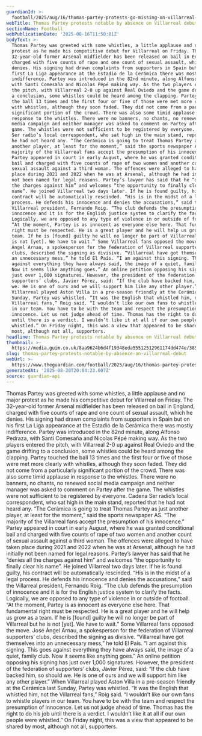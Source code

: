 ```yaml
---
guardianId: >-
  football/2025/aug/16/thomas-partey-protests-go-missing-on-villarreal-debut-against-real-oviedo
webTitle: Thomas Partey protests notable by absence on Villarreal debut
sectionName: Football
webPublicationDate: '2025-08-16T11:50:01Z'
bodyText: >-
  Thomas Partey was greeted with some whistles, a little applause and no major
  protest as he made his competitive debut for Villarreal on Friday. The
  32-year-old former Arsenal midfielder has been released on bail in England,
  charged with five counts of rape and one count of sexual assault, which he
  denies. His signing had drawn complaints from supporters in Spain but on his
  first La Liga appearance at the Estadio de la Cerámica there was mostly
  indifference. Partey was introduced in the 82nd minute, along Alfonso Pedraza,
  with Santi Comesaña and Nicolas Pépé making way. As the two players entered
  the pitch, with Villarreal 2-0 up against Real Oviedo and the game drifting to
  a conclusion, some whistles could be heard among the clapping. Partey touched
  the ball 13 times and the first four or five of those were met more clearly
  with whistles, although they soon faded. They did not come from a particularly
  significant portion of the crowd. There was also some timid applause in
  response to the whistles. There were no banners, no chants, no renewed social
  media campaign and neither manager was asked to comment on Partey after the
  game. The whistles were not sufficient to be registered by everyone. Cadena
  Ser radio’s local correspondent, who sat high in the main stand, reported that
  he had not heard any. “The Cerámica is going to treat Thomas Partey as just
  another player, at least for the moment,” said the sports newspaper AS. “The
  majority of the Villarreal fans accept the presumption of his innocence.”
  Partey appeared in court in early August, where he was granted conditional
  bail and charged with five counts of rape of two women and another count of
  sexual assault against a third woman. The offences were alleged to have taken
  place during 2021 and 2022 when he was at Arsenal, although he had initially
  not been named for legal reasons. Partey’s lawyer has said that he “denies all
  the charges against him” and welcomes “the opportunity to finally clear his
  name”. He joined Villarreal two days later. If he is found guilty, his
  contract will be automatically rescinded. “His is in the midst of a legal
  process. He defends his innocence and denies the accusations,” said the
  Villarreal president, Fernando Roig. “The club defends the presumption of
  innocence and it is for the English justice system to clarify the facts.
  Logically, we are opposed to any type of violence in or outside of football.
  “At the moment, Partey is as innocent as everyone else here. That fundamental
  right must be respected. He is a great player and he will help us grow as a
  team. If he is [found] guilty he will no longer be part of Villarreal but he
  is not [yet]. We have to wait.” Some Villarreal fans opposed the move. José
  Ángel Arnau, a spokesperson for the federation of Villarreal supporters’
  clubs, described the signing as divisive. “Villarreal have got themselves into
  an unnecessary mess,” he told El País. “I am against this signing. This goes
  against everything they have always said, the image of a quiet, family club.
  Now it seems like anything goes.” An online petition opposing his signing has
  just over 1,000 signatures. However, the president of the federation of
  supporters’ clubs, Javier Pérez, said: “If the club have backed him, so should
  we. He is one of ours and we will support him like any other player.” When
  Villarreal played Aston Villa in a pre-season friendly at the Cerámica last
  Sunday, Partey was whistled. “It was the English that whistled him, not the
  Villarreal fans,” Roig said. “I wouldn’t like our own fans to whistle players
  in our team. You have to be with the team and respect the presumption of
  innocence. Let us not judge ahead of time. Thomas has the right to do his job
  until there is a verdict. I wouldn’t like it at all if our own people were
  whistled.” On Friday night, this was a view that appeared to be shared by
  most, although not all, supporters.
headline: Thomas Partey protests notable by absence on Villarreal debut
thumbnail: >-
  https://media.guim.co.uk/8aa9624b6d4f19348eda55512512961174dd474e/385_0_3545_2836/500.jpg
slug: thomas-partey-protests-notable-by-absence-on-villarreal-debut
webUrl: >-
  https://www.theguardian.com/football/2025/aug/16/thomas-partey-protests-go-missing-on-villarreal-debut-against-real-oviedo
generatedAt: '2025-08-28T20:04:23.607Z'
source: guardian-api
---
```

Thomas Partey was greeted with some whistles, a little applause and no major protest as he made his competitive debut for Villarreal on Friday. The 32-year-old former Arsenal midfielder has been released on bail in England, charged with five counts of rape and one count of sexual assault, which he denies. His signing had drawn complaints from supporters in Spain but on his first La Liga appearance at the Estadio de la Cerámica there was mostly indifference. Partey was introduced in the 82nd minute, along Alfonso Pedraza, with Santi Comesaña and Nicolas Pépé making way. As the two players entered the pitch, with Villarreal 2-0 up against Real Oviedo and the game drifting to a conclusion, some whistles could be heard among the clapping. Partey touched the ball 13 times and the first four or five of those were met more clearly with whistles, although they soon faded. They did not come from a particularly significant portion of the crowd. There was also some timid applause in response to the whistles. There were no banners, no chants, no renewed social media campaign and neither manager was asked to comment on Partey after the game. The whistles were not sufficient to be registered by everyone. Cadena Ser radio’s local correspondent, who sat high in the main stand, reported that he had not heard any. “The Cerámica is going to treat Thomas Partey as just another player, at least for the moment,” said the sports newspaper AS. “The majority of the Villarreal fans accept the presumption of his innocence.” Partey appeared in court in early August, where he was granted conditional bail and charged with five counts of rape of two women and another count of sexual assault against a third woman. The offences were alleged to have taken place during 2021 and 2022 when he was at Arsenal, although he had initially not been named for legal reasons. Partey’s lawyer has said that he “denies all the charges against him” and welcomes “the opportunity to finally clear his name”. He joined Villarreal two days later. If he is found guilty, his contract will be automatically rescinded. “His is in the midst of a legal process. He defends his innocence and denies the accusations,” said the Villarreal president, Fernando Roig. “The club defends the presumption of innocence and it is for the English justice system to clarify the facts. Logically, we are opposed to any type of violence in or outside of football. “At the moment, Partey is as innocent as everyone else here. That fundamental right must be respected. He is a great player and he will help us grow as a team. If he is [found] guilty he will no longer be part of Villarreal but he is not [yet]. We have to wait.” Some Villarreal fans opposed the move. José Ángel Arnau, a spokesperson for the federation of Villarreal supporters’ clubs, described the signing as divisive. “Villarreal have got themselves into an unnecessary mess,” he told El País. “I am against this signing. This goes against everything they have always said, the image of a quiet, family club. Now it seems like anything goes.” An online petition opposing his signing has just over 1,000 signatures. However, the president of the federation of supporters’ clubs, Javier Pérez, said: “If the club have backed him, so should we. He is one of ours and we will support him like any other player.” When Villarreal played Aston Villa in a pre-season friendly at the Cerámica last Sunday, Partey was whistled. “It was the English that whistled him, not the Villarreal fans,” Roig said. “I wouldn’t like our own fans to whistle players in our team. You have to be with the team and respect the presumption of innocence. Let us not judge ahead of time. Thomas has the right to do his job until there is a verdict. I wouldn’t like it at all if our own people were whistled.” On Friday night, this was a view that appeared to be shared by most, although not all, supporters.
